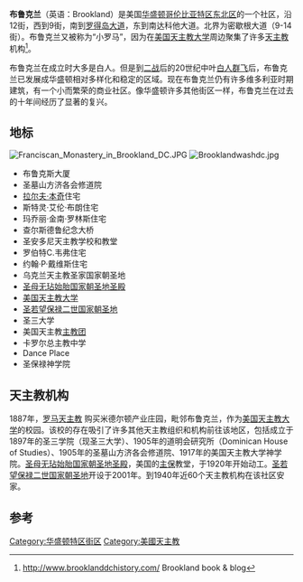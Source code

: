 {{Infobox settlement
| name                    = 布鲁克兰
| native_name             =Brookland
| native_name_lang        = en
| image_map               = DC Neighborhoods - Brookland.svg
| latd                    = 38.9275
| longd                   = -76.99
| coordinates_display     = inline,title
| subdivision_type        = 国家
| subdivision_name        = [[美国|美国]]
| subdivision_type1       = 区
| subdivision_name1       = [[华盛顿哥伦比亚特区|华盛顿哥伦比亚特区]]
}}
'''布鲁克兰'''（英语：Brookland）是美国[[华盛顿哥伦比亚特区|华盛顿哥伦比亚特区]][[东北区_(华盛顿特区)|东北区]]的一个社区，沿12街，西到9街，南到[[罗德岛大道|罗得岛大道]]，东到南达科他大道。北界为密歇根大道（9-14街）。布鲁克兰又被称为“小罗马”，因为在[[美國天主教大學|美国天主教大学]]周边聚集了许多[[天主教|天主教]]机构<ref>http://www.brooklanddchistory.com/ {{Wayback|url=http://www.brooklanddchistory.com/ |date=20160313111410 }} Brookland book & blog</ref>。

布鲁克兰在成立时大多是白人。但是到[[二战|二战]]后的20世纪中叶[[白人群飞|白人群飞]]后，布鲁克兰已发展成华盛顿相对多样化和稳定的区域。现在布鲁克兰仍有许多维多利亚时期建筑，有一个小而繁荣的商业社区。像华盛顿许多其他街区一样，布鲁克兰在过去的十年间经历了显著的复兴。

== 地标 ==
[[Image:Franciscan_Monastery_in_Brookland_DC.JPG|thumb]]
[[Image:Brooklandwashdc.jpg|thumb]]
*布鲁克斯大厦
*圣墓山方济各会修道院
* [[拉尔夫·本奇|拉尔夫·本奇]]住宅
* 斯特灵·艾伦·布朗住宅
*玛乔丽·金南·罗林斯住宅
* 查尔斯德鲁纪念大桥
* 圣安多尼天主教学校和教堂
* 罗伯特C.韦弗住宅
*约翰·P·戴维斯住宅
*乌克兰天主教圣家国家朝圣地
* [[圣母无玷始胎国家朝圣地圣殿|圣母无玷始胎国家朝圣地圣殿]]
* [[美國天主教大學|美国天主教大学]]
* [[圣若望保禄二世国家朝圣地|圣若望保禄二世国家朝圣地]]
*圣三大学
* 美国天主教[[主教团|主教团]]
* 卡罗尔总主教中学
* Dance Place
* 圣保禄神学院

==天主教机构==
1887年，[[罗马天主教|罗马天主教]] 购买米德尔顿产业庄园，毗邻布鲁克兰，作为[[美國天主教大學|美国天主教大学]]的校园。该校的存在吸引了许多其他天主教组织和机构前往该地区，包括成立于1897年的圣三学院（现圣三大学）、1905年的道明会研究所（Dominican House of Studies）、1905年的圣墓山方济各会修道院、1917年的美国天主教大学神学院。[[圣母无玷始胎国家朝圣地圣殿|圣母无玷始胎国家朝圣地圣殿]]，美国的[[主保圣人|主保]]教堂，于1920年开始动工。[[圣若望保禄二世国家朝圣地|圣若望保禄二世国家朝圣地]]开设于2001年。到1940年近60个天主教机构在该社区安家。

==参考==
{{reflist}}{{华盛顿哥伦比亚特区社区}}
[[Category:华盛顿特区街区|Category:华盛顿特区街区]]
[[Category:美國天主教|Category:美國天主教]]